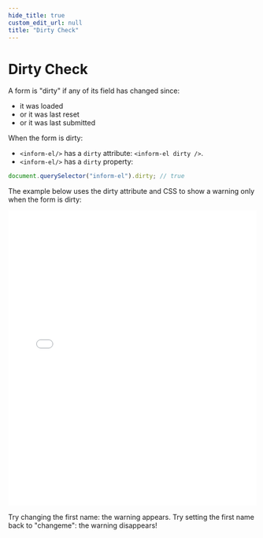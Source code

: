 ```yaml
---
hide_title: true
custom_edit_url: null
title: "Dirty Check"
---
```


# Dirty Check

A form is "dirty" if any of its field has changed since:

-   it was loaded
-   or it was last reset
-   or it was last submitted

When the form is dirty:

-   `<inform-el/>` has a `dirty` attribute: `<inform-el dirty />`.
-   `<inform-el/>` has a `dirty` property:

```js
document.querySelector("inform-el").dirty; // true
```

The example below uses the dirty attribute and CSS to show a warning only when the form is dirty:

<iframe width="100%" height="600" src="//jsfiddle.net/juliendelort/exm47c1b/5/embedded/result,html/" allowfullscreen="allowfullscreen" allowpaymentrequest frameborder="0"></iframe>

Try changing the first name: the warning appears.
Try setting the first name back to "changeme": the warning disappears!
